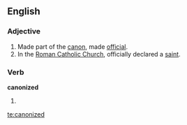 ==English==

===Adjective===
{{en-adj|-}}

#Made part of the [[canon]], made [[official]].
#In the [[Roman Catholic Church]], officially declared a [[saint]].

===Verb===
'''canonized'''

#{{past of|[[canonize]]}}

[[te:canonized]]